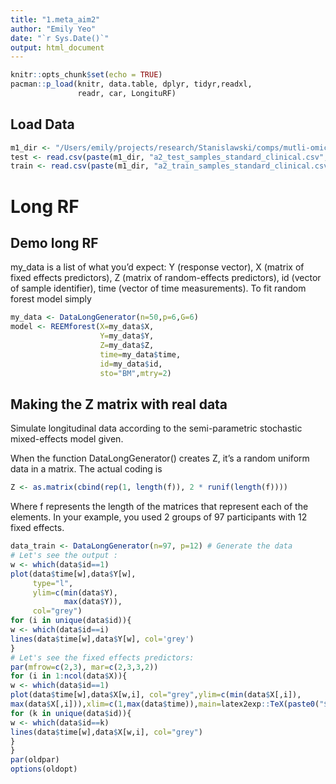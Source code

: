 ```yaml
---
title: "1.meta_aim2"
author: "Emily Yeo"
date: "`r Sys.Date()`"
output: html_document
---
```


```r
knitr::opts_chunk$set(echo = TRUE)
pacman::p_load(knitr, data.table, dplyr, tidyr,readxl,
               readr, car, LongituRF)
```

## Load Data
```r
m1_dir <- "/Users/emily/projects/research/Stanislawski/comps/mutli-omic-predictions/data/clinical/transformed/aim2"
test <- read.csv(paste(m1_dir, "a2_test_samples_standard_clinical.csv", sep = "/"))
train <- read.csv(paste(m1_dir, "a2_train_samples_standard_clinical.csv", sep = "/"))
```

# Long RF {.tabset}

## Demo long RF
my_data is a list of what you'd expect:
Y (response vector), 
X (matrix of fixed effects predictors), 
Z (matrix of random-effects predictors), 
id (vector of sample identifier), 
time (vector of time measurements). 
To fit random forest model simply

```r
my_data <- DataLongGenerator(n=50,p=6,G=6)
model <- REEMforest(X=my_data$X,
                    Y=my_data$Y,
                    Z=my_data$Z,
                    time=my_data$time,
                    id=my_data$id,
                    sto="BM",mtry=2)
```

## Making the Z matrix with real data 
Simulate longitudinal data according to the semi-parametric stochastic mixed-effects model given. 

When the function DataLongGenerator() creates Z, it's a random uniform data in a matrix. The actual coding is
```r
Z <- as.matrix(cbind(rep(1, length(f)), 2 * runif(length(f))))
```

Where f represents the length of the matrices that represent each of the elements. 
In your example, you used 2 groups of 97 participants with 12 fixed effects.

```r
data_train <- DataLongGenerator(n=97, p=12) # Generate the data
# Let's see the output :
w <- which(data$id==1)
plot(data$time[w],data$Y[w],
     type="l",
     ylim=c(min(data$Y),
            max(data$Y)), 
     col="grey")
for (i in unique(data$id)){
w <- which(data$id==i)
lines(data$time[w],data$Y[w], col='grey')
}
# Let's see the fixed effects predictors:
par(mfrow=c(2,3), mar=c(2,3,3,2))
for (i in 1:ncol(data$X)){
w <- which(data$id==1)
plot(data$time[w],data$X[w,i], col="grey",ylim=c(min(data$X[,i]),
max(data$X[,i])),xlim=c(1,max(data$time)),main=latex2exp::TeX(paste0("$X^{(",i,")}$")))
for (k in unique(data$id)){
w <- which(data$id==k)
lines(data$time[w],data$X[w,i], col="grey")
}
}
par(oldpar)
options(oldopt)
```

# {-}



